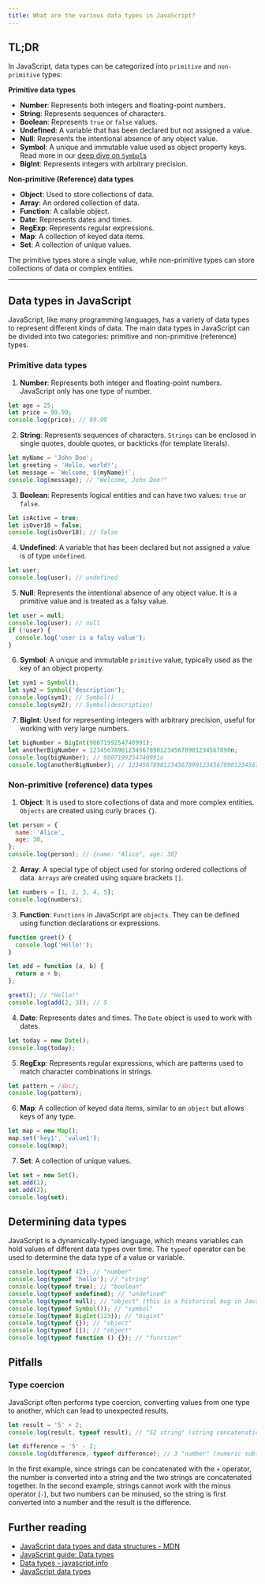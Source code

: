 ```yaml
---
title: What are the various data types in JavaScript?
---
```


## TL;DR

In JavaScript, data types can be categorized into `primitive` and `non-primitive` types:

**Primitive data types**

- **Number**: Represents both integers and floating-point numbers.
- **String**: Represents sequences of characters.
- **Boolean**: Represents `true` or `false` values.
- **Undefined**: A variable that has been declared but not assigned a value.
- **Null**: Represents the intentional absence of any object value.
- **Symbol**: A unique and immutable value used as object property keys. Read more in our [deep dive on `Symbol`s](/questions/quiz/what-are-symbols-used-for)
- **BigInt**: Represents integers with arbitrary precision.

**Non-primitive (Reference) data types**

- **Object**: Used to store collections of data.
- **Array**: An ordered collection of data.
- **Function**: A callable object.
- **Date**: Represents dates and times.
- **RegExp**: Represents regular expressions.
- **Map**: A collection of keyed data items.
- **Set**: A collection of unique values.

The primitive types store a single value, while non-primitive types can store collections of data or complex entities.

---

## Data types in JavaScript

JavaScript, like many programming languages, has a variety of data types to represent different kinds of data. The main data types in JavaScript can be divided into two categories: primitive and non-primitive (reference) types.

### Primitive data types

1. **Number**: Represents both integer and floating-point numbers. JavaScript only has one type of number.

```js live
let age = 25;
let price = 99.99;
console.log(price); // 99.99
```

2. **String**: Represents sequences of characters. `Strings` can be enclosed in single quotes, double quotes, or backticks (for template literals).

```js live
let myName = 'John Doe';
let greeting = 'Hello, world!';
let message = `Welcome, ${myName}!`;
console.log(message); // "Welcome, John Doe!"
```

3. **Boolean**: Represents logical entities and can have two values: `true` or `false`.

```js live
let isActive = true;
let isOver18 = false;
console.log(isOver18); // false
```

4. **Undefined**: A variable that has been declared but not assigned a value is of type `undefined`.

```js live
let user;
console.log(user); // undefined
```

5. **Null**: Represents the intentional absence of any object value. It is a primitive value and is treated as a falsy value.

```js live
let user = null;
console.log(user); // null
if (!user) {
  console.log('user is a falsy value');
}
```

6. **Symbol**: A unique and immutable `primitive` value, typically used as the key of an object property.

```js live
let sym1 = Symbol();
let sym2 = Symbol('description');
console.log(sym1); // Symbol()
console.log(sym2); // Symbol(description)
```

7. **BigInt**: Used for representing integers with arbitrary precision, useful for working with very large numbers.

```js live
let bigNumber = BigInt(9007199254740991);
let anotherBigNumber = 1234567890123456789012345678901234567890n;
console.log(bigNumber); // 9007199254740991n
console.log(anotherBigNumber); // 1234567890123456789012345678901234567890n
```

### Non-primitive (reference) data types

1. **Object**: It is used to store collections of data and more complex entities. `Objects` are created using curly braces `{}`.

```js live
let person = {
  name: 'Alice',
  age: 30,
};
console.log(person); // {name: "Alice", age: 30}
```

2. **Array**: A special type of object used for storing ordered collections of data. `Arrays` are created using square brackets `[]`.

```js live
let numbers = [1, 2, 3, 4, 5];
console.log(numbers);
```

3. **Function**: `Functions` in JavaScript are `objects`. They can be defined using function declarations or expressions.

```js live
function greet() {
  console.log('Hello!');
}

let add = function (a, b) {
  return a + b;
};

greet(); // "Hello!"
console.log(add(2, 3)); // 5
```

4. **Date**: Represents dates and times. The `Date` object is used to work with dates.

```js live
let today = new Date();
console.log(today);
```

5. **RegExp**: Represents regular expressions, which are patterns used to match character combinations in strings.

```js live
let pattern = /abc/;
console.log(pattern);
```

6. **Map**: A collection of keyed data items, similar to an `object` but allows keys of any type.

```js live
let map = new Map();
map.set('key1', 'value1');
console.log(map);
```

7. **Set**: A collection of unique values.

```js live
let set = new Set();
set.add(1);
set.add(2);
console.log(set);
```

## Determining data types

JavaScript is a dynamically-typed language, which means variables can hold values of different data types over time. The `typeof` operator can be used to determine the data type of a value or variable.

```js live
console.log(typeof 42); // "number"
console.log(typeof 'hello'); // "string"
console.log(typeof true); // "boolean"
console.log(typeof undefined); // "undefined"
console.log(typeof null); // "object" (this is a historical bug in JavaScript)
console.log(typeof Symbol()); // "symbol"
console.log(typeof BigInt(123)); // "bigint"
console.log(typeof {}); // "object"
console.log(typeof []); // "object"
console.log(typeof function () {}); // "function"
```

## Pitfalls

### Type coercion

JavaScript often performs type coercion, converting values from one type to another, which can lead to unexpected results.

```js live
let result = '5' + 2;
console.log(result, typeof result); // "52 string" (string concatenation)

let difference = '5' - 2;
console.log(difference, typeof difference); // 3 "number" (numeric subtraction)
```

In the first example, since strings can be concatenated with the `+` operator, the number is converted into a string and the two strings are concatenated together. In the second example, strings cannot work with the minus operator (`-`), but two numbers can be minused, so the string is first converted into a number and the result is the difference.

## Further reading

- [JavaScript data types and data structures - MDN](https://developer.mozilla.org/en-US/docs/Web/JavaScript/Data_structures)
- [JavaScript guide: Data types](https://www.linkedin.com/pulse/javascript-guide-data-types-mila-mirovi%C4%87-jykmf)
- [Data types - javascript.info](https://javascript.info/types)
- [JavaScript data types](https://www.programiz.com/javascript/data-types)
